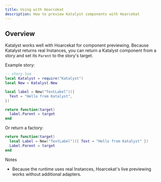 ```yaml
---
title: Using with Hoarcekat
description: How to preview Katalyst components with Hoarcekat
---
```


## Overview

Katalyst works well with Hoarcekat for component previewing. Because Katalyst returns real Instances, you can return a Katalyst component from a story and set its `Parent` to the story's target.

Example story:

```lua
-- story.lua
local Katalyst = require("Katalyst")
local New = Katalyst.New

local label = New("TextLabel")({
  Text = "Hello from Katalyst",
})

return function(target)
  label.Parent = target
end
```

Or return a factory:

```lua
return function(target)
  local Label = New("TextLabel")({ Text = "Hello from Katalyst" })
  Label.Parent = target
end
```

Notes

- Because the runtime uses real Instances, Hoarcekat's live previewing works without additional adapters.
